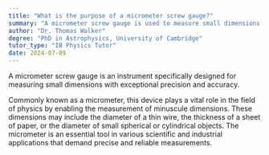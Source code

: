 ```yaml
---
title: "What is the purpose of a micrometer screw gauge?"
summary: "A micrometer screw gauge is used to measure small dimensions with high precision and accuracy."
author: "Dr. Thomas Walker"
degree: "PhD in Astrophysics, University of Cambridge"
tutor_type: "IB Physics Tutor"
date: 2024-07-09
---
```


A micrometer screw gauge is an instrument specifically designed for measuring small dimensions with exceptional precision and accuracy.

Commonly known as a micrometer, this device plays a vital role in the field of physics by enabling the measurement of minuscule dimensions. These dimensions may include the diameter of a thin wire, the thickness of a sheet of paper, or the diameter of small spherical or cylindrical objects. The micrometer is an essential tool in various scientific and industrial applications that demand precise and reliable measurements.
    